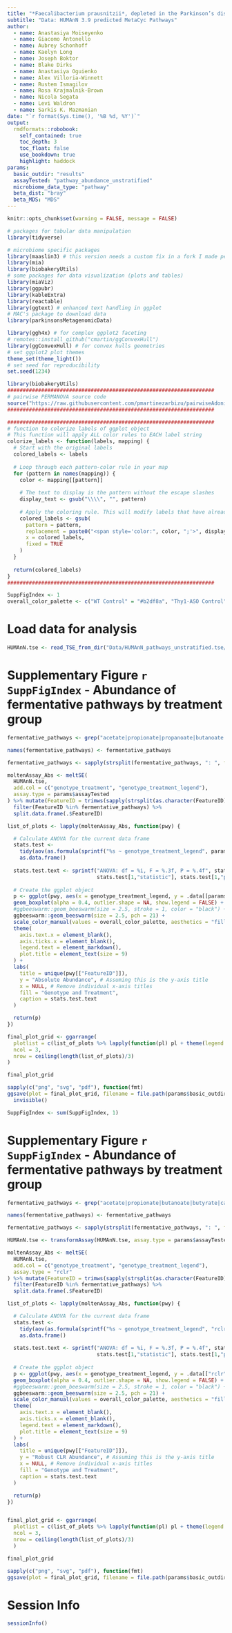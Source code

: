 ```yaml
---
title: "*Faecalibacterium prausnitzii*, depleted in the Parkinson’s disease microbiome, improves motor deficits in alpha-synuclein overexpressing mice"
subtitle: "Data: HUMAnN 3.9 predicted MetaCyc Pathways"
author:
  - name: Anastasiya Moiseyenko
  - name: Giacomo Antonello
  - name: Aubrey Schonhoff
  - name: Kaelyn Long
  - name: Joseph Boktor
  - name: Blake Dirks
  - name: Anastasiya Oguienko
  - name: Alex Villoria-Winnett
  - name: Rustem Ismagilov
  - name: Rosa Krajmalnik-Brown
  - name: Nicola Segata
  - name: Levi Waldron
  - name: Sarkis K. Mazmanian
date: "`r format(Sys.time(), '%B %d, %Y')`"
output:
  rmdformats::robobook:
    self_contained: true
    toc_depth: 3
    toc_float: false
    use_bookdown: true
    highlight: haddock
params:
  basic_outdir: "results"
  assayTested: "pathway_abundance_unstratified"
  microbiome_data_type: "pathway"
  beta_dist: "bray"
  beta_MDS: "MDS"
---
```


```r
knitr::opts_chunk$set(warning = FALSE, message = FALSE)

# packages for tabular data manipulation
library(tidyverse)

# microbiome specific packages
library(maaslin3) # this version needs a custom fix in a fork I made pending approval as of Jul 28 2025. install with remotes::install_github("g-antonello/maaslin3", force = TRUE)
library(mia)
library(biobakeryUtils)
# some packages for data visualization (plots and tables)
library(miaViz)
library(ggpubr)
library(kableExtra)
library(reactable)
library(ggtext) # enhanced text handling in ggplot
# MAC's package to download data
library(parkinsonsMetagenomicData)

library(ggh4x) # for complex ggplot2 faceting
# remotes::install_github("cmartin/ggConvexHull")
library(ggConvexHull) # for convex hulls geometries
# set ggplot2 plot themes 
theme_set(theme_light())
# set seed for reproducibility
set.seed(1234)

library(biobakeryUtils)
###################################################################
# pairwise PERMANOVA source code
source("https://raw.githubusercontent.com/pmartinezarbizu/pairwiseAdonis/refs/heads/master/pairwiseAdonis/R/pairwise.adonis.R")
###################################################################

###################################################################
# function to colorize labels of ggplot object
# This function will apply ALL color rules to EACH label string
colorize_labels <- function(labels, mapping) {
  # Start with the original labels
  colored_labels <- labels
  
  # Loop through each pattern-color rule in your map
  for (pattern in names(mapping)) {
    color <- mapping[[pattern]]
    
    # The text to display is the pattern without the escape slashes
    display_text <- gsub("\\\\", "", pattern) 
    
    # Apply the coloring rule. This will modify labels that have already been partially colored.
    colored_labels <- gsub(
      pattern = pattern, 
      replacement = paste0("<span style='color:", color, ";'>", display_text, "</span>"), 
      x = colored_labels,
      fixed = TRUE
    )
  }
  
  return(colored_labels)
}
###################################################################

SuppFigIndex <- 1
overall_color_palette <- c("WT Control" = "#b2df8a", "Thy1-ASO Control" = "#a6cee3", "Thy1-ASO *F. prausnitzii*" = "#1f78b4", "Thy1-ASO F. prausnitzii" = "#1f78b4")

```

# Load data for analysis

```r
HUMAnN.tse <- read_TSE_from_dir("Data/HUMAnN_pathways_unstratified.tse/")
```

# Supplementary Figure `r SuppFigIndex` - Abundance of fermentative pathways by treatment group

```r
fermentative_pathways <- grep("acetate|propionate|propanoate|butanoate|butyrate|caproate|formate|methanoate|valerate|lactate", rownames(HUMAnN.tse), value = TRUE)

names(fermentative_pathways) <- fermentative_pathways

fermentative_pathways <- sapply(strsplit(fermentative_pathways, ": ", fixed = TRUE), "[", 2)
```

```r
moltenAssay_Abs <- meltSE(
  HUMAnN.tse,
  add.col = c("genotype_treatment", "genotype_treatment_legend"),
  assay.type = params$assayTested
) %>% mutate(FeatureID = trimws(sapply(strsplit(as.character(FeatureID), "\\:"), "[", 2))) %>% 
  filter(FeatureID %in% fermentative_pathways) %>% 
  split.data.frame(.$FeatureID) 

list_of_plots <- lapply(moltenAssay_Abs, function(pwy) {

  # Calculate ANOVA for the current data frame
  stats.test <-
    tidy(aov(as.formula(sprintf("%s ~ genotype_treatment_legend", params$assayTested)), data = pwy)) %>% 
    as.data.frame()
  
  stats.test.text <- sprintf("ANOVA: df = %i, F = %.3f, P = %.4f", stats.test[1,"df"],
                             stats.test[1,"statistic"], stats.test[1,"p.value"])
  
  # Create the ggplot object
  p <- ggplot(pwy, aes(x = genotype_treatment_legend, y = .data[[params$assayTested]], fill = genotype_treatment_legend), color = "black") +
  geom_boxplot(alpha = 0.4, outlier.shape = NA, show.legend = FALSE) + 
  #ggbeeswarm::geom_beeswarm(size = 2.5, stroke = 1, color = "black") + 
  ggbeeswarm::geom_beeswarm(size = 2.5, pch = 21) + 
  scale_color_manual(values = overall_color_palette, aesthetics = "fill") +
  theme(
    axis.text.x = element_blank(),
    axis.ticks.x = element_blank(),
    legend.text = element_markdown(),
    plot.title = element_text(size = 9)
  ) +
  labs(
    title = unique(pwy[["FeatureID"]]),
    y = "Absolute Abundance", # Assuming this is the y-axis title
    x = NULL, # Remove individual x-axis titles
    fill = "Genotype and Treatment",
    caption = stats.test.text
  )

  return(p)
})

final_plot_grid <- ggarrange(
  plotlist = c(list_of_plots %>% lapply(function(pl) pl + theme(legend.position = "none")), list(get_legend(list_of_plots[[1]]))),
  ncol = 3,
  nrow = ceiling(length(list_of_plots)/3)
)

final_plot_grid

```

```r
sapply(c("png", "svg", "pdf"), function(fmt)
ggsave(plot = final_plot_grid, filename = file.path(params$basic_outdir, params$microbiome_data_type, sprintf("Supplementary Figure %i - Abundance of SCFA related pathways.%s", SuppFigIndex, fmt)), height = 12, width = 12, dpi = 600, bg = "white")) %>% 
  invisible()

SuppFigIndex <- sum(SuppFigIndex, 1)
```

# Supplementary Figure `r SuppFigIndex` - Abundance of fermentative pathways by treatment group

```r
fermentative_pathways <- grep("acetate|propionate|butanoate|butyrate|caproate|formate|valerate|lactate", rownames(HUMAnN.tse), value = TRUE)

names(fermentative_pathways) <- fermentative_pathways

fermentative_pathways <- sapply(strsplit(fermentative_pathways, ": ", fixed = TRUE), "[", 2)
```

```r
HUMAnN.tse <- transformAssay(HUMAnN.tse, assay.type = params$assayTested, method = "rclr")

moltenAssay_Abs <- meltSE(
  HUMAnN.tse,
  add.col = c("genotype_treatment", "genotype_treatment_legend"),
  assay.type = "rclr"
) %>% mutate(FeatureID = trimws(sapply(strsplit(as.character(FeatureID), "\\:"), "[", 2))) %>% 
  filter(FeatureID %in% fermentative_pathways) %>% 
  split.data.frame(.$FeatureID) 

list_of_plots <- lapply(moltenAssay_Abs, function(pwy) {

  # Calculate ANOVA for the current data frame
  stats.test <-
    tidy(aov(as.formula(sprintf("%s ~ genotype_treatment_legend", "rclr")), data = pwy)) %>% 
    as.data.frame()
  
  stats.test.text <- sprintf("ANOVA: df = %i, F = %.3f, P = %.4f", stats.test[1,"df"],
                             stats.test[1,"statistic"], stats.test[1,"p.value"])
  
  # Create the ggplot object
  p <- ggplot(pwy, aes(x = genotype_treatment_legend, y = .data[["rclr"]], fill = genotype_treatment_legend), color = "black") +
  geom_boxplot(alpha = 0.4, outlier.shape = NA, show.legend = FALSE) + 
  #ggbeeswarm::geom_beeswarm(size = 2.5, stroke = 1, color = "black") + 
  ggbeeswarm::geom_beeswarm(size = 2.5, pch = 21) + 
  scale_color_manual(values = overall_color_palette, aesthetics = "fill") +
  theme(
    axis.text.x = element_blank(),
    axis.ticks.x = element_blank(),
    legend.text = element_markdown(), 
    plot.title = element_text(size = 9)
  ) +
  labs(
    title = unique(pwy[["FeatureID"]]),
    y = "Robust CLR Abundance", # Assuming this is the y-axis title
    x = NULL, # Remove individual x-axis titles
    fill = "Genotype and Treatment",
    caption = stats.test.text
  )

  return(p)
})


final_plot_grid <- ggarrange(
  plotlist = c(list_of_plots %>% lapply(function(pl) pl + theme(legend.position = "none")), list(get_legend(list_of_plots[[1]]))),
  ncol = 3,
  nrow = ceiling(length(list_of_plots)/3)
  )

final_plot_grid
```

```r
sapply(c("png", "svg", "pdf"), function(fmt)
ggsave(plot = final_plot_grid, filename = file.path(params$basic_outdir, params$microbiome_data_type, sprintf("Supplementary Figure %i - Robust CLR of SCFA related pathways.%s", SuppFigIndex, fmt)), height = 12, width = 12, dpi = 600, bg = "white"))
```

# Session Info

```r
sessionInfo()
```
